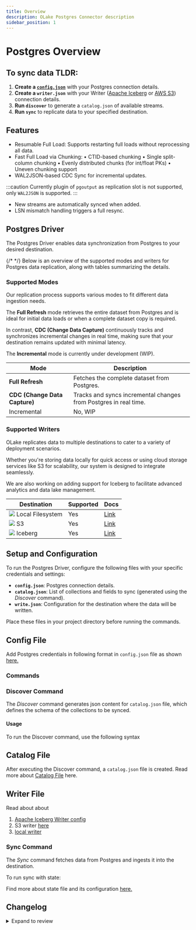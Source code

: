 ```yaml
---
title: Overview
description: OLake Postgres Connector description
sidebar_position: 1
---
```


# Postgres Overview


## To sync data TLDR:
1. **Create a [`config.json`](./config)** with your Postgres connection details.
2. **Create a `writer.json`** with your Writer ([Apache Iceberg](../../writers/iceberg/config) or [AWS S3](../../writers/s3/config)) connection details.
3. **Run `discover`** to generate a `catalog.json` of available streams.
4. **Run `sync`** to replicate data to your specified destination.


## Features

- Resumable Full Load: Supports restarting full loads without reprocessing all data.
- Fast Full Load via Chunking:
  • CTID-based chunking
  • Single split-column chunking
  • Evenly distributed chunks (for int/float PKs)
  • Uneven chunking support
- WAL2JSON-based CDC Sync for incremental updates. 

:::caution
Currently plugin of `pgoutput` as replication slot is not supported, only `WAL2JSON` is supported.
:::

- New streams are automatically synced when added.
- LSN mismatch handling triggers a full resync.

## Postgres Driver

The Postgres Driver enables data synchronization from Postgres to your desired destination. 

{/* <DocCardList/> */}
Below is an overview of the supported modes and writers for Postgres data replication, along with tables summarizing the details.

### Supported Modes

Our replication process supports various modes to fit different data ingestion needs. 

The **Full Refresh** mode retrieves the entire dataset from Postgres and is ideal for initial data loads or when a complete dataset copy is required. 

In contrast, **CDC (Change Data Capture)** continuously tracks and synchronizes incremental changes in real time, making sure that your destination remains updated with minimal latency. 

The **Incremental** mode is currently under development (WIP).

| Mode                          | Description                                                             |
|-------------------------------|-------------------------------------------------------------------------|
| **Full Refresh**              | Fetches the complete dataset from Postgres.                            |
| **CDC (Change Data Capture)** | Tracks and syncs incremental changes from Postgres in real time.         |
| Incremental                   | No, WIP                                                                 |

### Supported Writers

OLake replicates data to multiple destinations to cater to a variety of deployment scenarios. 

Whether you're storing data locally for quick access or using cloud storage services like S3 for scalability, our system is designed to integrate seamlessly. 

We are also working on adding support for Iceberg to facilitate advanced analytics and data lake management.

| Destination       | Supported | Docs | 
|-------------------|-----------| ---- | 
| <img src="/img/logo/local.png"  className="mt-3"  height={20} /> Local Filesystem  | Yes       | [Link](../../writers/local) |
| <img src="/img/logo/s3.png"  className="mt-3"  height={20} /> S3                | Yes       | [Link](../../writers/s3/overview) |
| <img src="/img/logo/iceberg.png"  className="mt-3"  height={20} /> Iceberg           | Yes       | [Link](../../writers/iceberg/overview) |


## Setup and Configuration

To run the Postgres Driver, configure the following files with your specific credentials and settings:

- **`config.json`**: Postgres connection details.  
- **`catalog.json`**: List of collections and fields to sync (generated using the *Discover* command).  
- **`write.json`**: Configuration for the destination where the data will be written.

Place these files in your project directory before running the commands.

## Config File 
Add Postgres credentials in following format in `config.json` file as shown [here.](./config#configjson-configuration)

### Commands

### Discover Command

The *Discover* command generates json content for `catalog.json` file, which defines the schema of the collections to be synced.

#### Usage
To run the Discover command, use the following syntax

<Tabs>

<TabItem value="docker-postgres" label="OLake Docker" default>
<DockerDiscoverPostgres/>
</TabItem>

<TabItem value="docker-local" label="Locally run OLake" default>
<LocalDiscoverPostgres/>
</TabItem>

</Tabs>

## Catalog File 
After executing the Discover command, a `catalog.json` file is created. Read more about [Catalog File](./config#catalogjson-configuration) here.


## Writer File 

Read about about 
1. [Apache Iceberg Writer config](../../writers/iceberg/config)
2. S3 writer [here](../../writers/s3/overview)
3. [local writer](../../writers/local) 

### Sync Command

The *Sync* command fetches data from Postgres and ingests it into the destination.

<Tabs>

<TabItem value="docker-postgres" label="OLake Docker" default>
<DockerSyncPostgres/>
</TabItem>

<TabItem value="docker-local" label="Locally run OLake" default>
<LocalSyncPostgres/>
</TabItem>

</Tabs>

To run sync with state:


<Tabs>

<TabItem value="docker-postgres" label="OLake Docker" default>
<DockerSyncWithStatePostgres/>
</TabItem>

<TabItem value="docker-local" label="Locally run OLake" default>
<LocalSyncWithStatePostgres/>
</TabItem>

</Tabs>

Find more about state file and its configuration [here.](./config#statejson-configuration)

## Changelog

<details>
  <summary>Expand to review</summary>

| Version     | Date       | Pull Request                                               | Subject                                                                                                                                         |
|:------------|:-----------|:-----------------------------------------------------------|:------------------------------------------------------------------------------------------------------------------------------------------------|


</details>